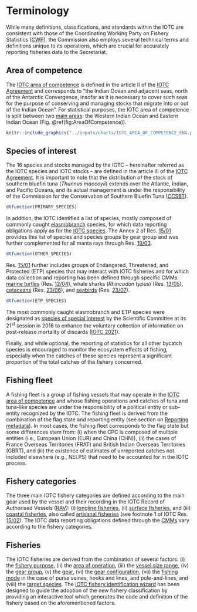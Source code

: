 # Terminology {#TerminologySection}

While many definitions, classifications, and standards within the IOTC are consistent with those of the Coordinating Working Party on Fishery Statistics ([CWP](#cwp)), the Commission also employs several technical terms and definitions unique to its operations, which are crucial for accurately reporting fisheries data to the Secretariat.

## Area of competence

The [IOTC area of competence](#iotcareaofcompetence) is defined in the article II of the [IOTC Agreement](#iotcagreement) and corresponds to "the Indian Ocean and adjacent seas, north of the Antarctic Convergence, insofar as it is necessary to cover such seas for the purpose of conserving and managing stocks that migrate into or out of the Indian Ocean". For statistical purposes, the IOTC area of competence is split between two [main areas](https://data.iotc.org/reference/latest/domain/admin/#IOareasMain): the Western Indian Ocean and Eastern Indian Ocean (Fig. \@ref(fig:AreaOfCompetence)).

```r
knitr::include_graphics("../inputs/charts/IOTC_AREA_OF_COMPETENCE_ENG.png")
```

## Species of interest

The 16 species and stocks managed by the IOTC – hereinafter referred as the IOTC species and IOTC stocks – are defined in the article III of the [IOTC Agreement](#iotcagreement). It is important to note that the distribution of the stock of southern bluefin tuna (_Thunnus maccoyii_) extends over the Atlantic, Indian, and Pacific Oceans, and its actual management is under the responsibility of the Commission for the Conservation of Southern Bluefin Tuna ([CCSBT](https://www.ccsbt.org/])).

```r
dtfunction(PRIMARY_SPECIES)
```

In addition, the IOTC identified a list of species, mostly composed of commonly caught [elasmobranch](#elasmobranchs) species, for which data reporting obligations apply as for the [IOTC species](#iotcspecies). The Annex 2 of Res. [15/01](https://www.iotc.org/cmm/resolution-1501-recording-catch-and-effort-data-fishing-vessels-iotc-area-competence) provides this list of species and species groups by gear group and was further complemented for all manta rays through Res. [19/03](https://iotc.org/cmm/resolution-1903-conservation-mobulid-rays-caught-association-fisheries-iotc-area-competence).

```r
dtfunction(OTHER_SPECIES)
```

Res. [15/01](https://www.iotc.org/cmm/resolution-1501-recording-catch-and-effort-data-fishing-vessels-iotc-area-competence) further includes groups of Endangered, Threatened, and Protected (ETP) species that may interact with IOTC fisheries and for which data collection and reporting has been defined through specific CMMs: [marine turtles](https://data.iotc.org/reference/latest/domain/biological/#marineTurtles) (Res. [12/04](https://iotc.org/cmm/resolution-1204-conservation-marine-turtles)), whale sharks (_Rhincodon typus_) (Res. [13/05](https://iotc.org/cmm/resolution-1305-conservation-whale-sharks-rhincodon-typus)), [cetaceans](https://data.iotc.org/reference/latest/domain/biological/#cetaceans) (Res. [23/06](https://iotc.org/cmm/resolution-2306-conservation-cetaceans)), and [seabirds](https://data.iotc.org/reference/latest/domain/biological/#seabirds) (Res. [23/07](https://iotc.org/cmm/resolution-2307-reducing-incidental-bycatch-seabirds-longline-fisheries)).

```r
dtfunction(ETP_SPECIES)
```

The most commonly caught elasmobranch and ETP species were designated as [species of special interest](../domain/biology/#SSIspecies) by the Scientific Committee at its 21^st^ session in 2018 to enhance the voluntary collection of information on post-release mortality of discards ([IOTC 2021](https://iotc.org/documents/SC/21/Report_E)).

Finally, and while optional, the reporting of statistics for all other bycatch species is encouraged to monitor the ecosystem effects of fishing, especially when the catches of these species represent a significant proportion of the total catches of the fishery concerned.

## Fishing fleet {#fishingfleet}

A fishing fleet is a group of fishing vessels that may operate in the [IOTC area of competence](#iotcareaofcompetence) and whose fishing operations and catches of tuna and tuna-like species are under the responsibility of a political entity or sub-entity recognized by the IOTC. The fishing fleet is derived from the combination of the flag state and reporting entity (see section on [Reporting metadata](#MetadataSection)). In most cases, the fishing fleet corresponds to the flag state but some differences stem from: (i) when the CPC is composed of multiple entities (i.e., European Union (EUR) and China (CHN)), (ii) the cases of France Overseas Territories (FRAT) and British Indian Overseas Territories (GBRT), and (iii) the existence of estimates of unreported catches not included elsewhere (e.g., NEI.PS) that need to be accounted for in the IOTC process.  

## Fishery categories {#fisherycategories}

The three main IOTC fishery categories are defined according to the main gear used by the vessel and their recording in the IOTC Record of Authorised Vessels ([RAV](#rav)): (i) [longline fisheries](#iotclonglinefishery), (ii) [surface fisheries](#iotcsurfacefishery), and (iii) [coastal fisheries](#iotccoastalfishery), also called [artisanal fisheries](#iotcartisanalfishery) (see footnote 1 of IOTC Res. [15/02](https://www.iotc.org/cmm/resolution-1502-mandatory-statistical-reporting-requirements-iotc-contracting-parties-and)). The IOTC data reporting obligations defined through the [CMMs](#cmm) vary according to the fishery categories.

## Fisheries {#fisheries}

The IOTC fisheries are derived from the combination of several factors: (i) the [fishery purpose](../domain/fisheries/#fisheryPurposes), (ii) the [area of operation](../domain/fisheries/#fisheryAreasOfOperation), (iii) the [vessel size range](../latest/domain/fisheries/#fisheryLOAClasses), (iv) the [gear group](../domain/fisheries/#gearGroups), (v) the [gear](../domain/fisheries/#gears), (vi) the [gear configuration](../domain/fisheries/#gearConfigurations), (vii) the [fishing mode](../domain/fisheries/#fishingModes) in the case of purse seines, hooks and lines, and pole-and-lines, and (viii) the [target species](../domain/fisheries/#targetSpecies). The [IOTC fishery identification wizard](https://iotc.org/data/fisheries/wizard) has been designed to guide the adoption of the new fishery classification by providing an interactive tool which generates the code and definition of the fishery based on the aforementioned factors.